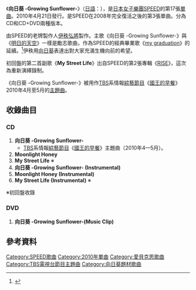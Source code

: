 {{Infobox Single 
| Name           = 向日葵 -Growing Sunflower-<br />{{lang|ja|ヒマワリ -Growing Sunflower-}}
| Artist         = [[SPEED_(日本音樂團體)|SPEED]]
| Album          =
| Type           = 
| Released       = 2010年4月21日
| Format         = 12cm[[CD|CD]]
| Genre          = [[J-POP|J-POP]]
| Length         = 
| Label          = [[SONIC_GROOVE|SONIC GROOVE]]
| Producer       = [[伊秩弘將|伊秩弘將]]
| Chart position = *週間最高排行第9位（[[Oricon|Oricon]]）
| Last single    = [[S.P.D.|S.P.D.]]<br />（2009年）
| This single    = '''向日葵 -Growing Sunflower-'''<br />（2010年）
| Next single    =  
}}
《'''向日葵 -Growing Sunflower-'''》（[[日語|日語]]：{{lang|ja|'''ヒマワリ -Growing Sunflower-'''}}），是[[日本|日本]][[女子樂團|女子樂團]][[SPEED_(日本音樂團體)|SPEED]]的第17張[[單曲|單曲]]。2010年4月21日發行。是SPEED在2008年完全復活之後的第3張單曲。分為CD和CD+DVD兩種版本。

由SPEED的老牌製作人[[伊秩弘將|伊秩弘將]]製作。主歌《向日葵 -Growing Sunflower-》與《[[明日的天空|明日的天空]]》一樣是勵志歌曲，作為SPEED的經典畢業歌《[[my_graduation|my graduation]]》的延續。<ref>{{Cite web |url=http://www.music-snap.com/news_ncUdAnwQh.html |script-title=ja:SPEEDニューシングル「ヒマワリ -Growing Sunflower-」4月21日リリース |access-date=2010-04-04 |archive-url=https://web.archive.org/web/20100402191504/http://www.music-snap.com/news_ncUdAnwQh.html |archive-date=2010-04-02 |dead-url=yes }}</ref>伊秩用[[向日葵|向日葵]]表達出對大家充滿生機向前的希望。

初回盤的第二首副歌《'''My Street Life'''》出自SPEED的第2張專輯《[[RISE_(SPEED專輯)|RISE]]》，這次為重新演繹錄制。

《向日葵 -Growing Sunflower-》被用作[[TBS電視|TBS]]系情報[[綜藝節目|綜藝節目]]《[[國王的早餐|國王的早餐]]》2010年4月至5月的[[主題曲|主題曲]]。

== 收錄曲目 ==
=== CD ===
#'''向日葵 -Growing Sunflower-'''
#*[[TBS電視|TBS]]系情報[[綜藝節目|綜藝節目]]《[[國王的早餐|國王的早餐]]》主題曲（2010年4—5月）。
#'''Moonlight Honey'''
#'''My Street Life''' ※
#'''向日葵 -Growing Sunflower- (Instrumental)'''
#'''Moonlight Honey (Instrumental)'''
#'''My Street Life (Instrumental)''' ※
※初回盤收錄

=== DVD ===
#'''向日葵 -Growing Sunflower-(Music Clip)'''

== 參考資料 ==
{{reflist}}

{{SPEED}}

{{DEFAULTSORT:Himawari -Growing Sunflower-}}
[[Category:SPEED歌曲|Category:SPEED歌曲]]
[[Category:2010年單曲|Category:2010年單曲]]
[[Category:愛貝克思歌曲|Category:愛貝克思歌曲]]
[[Category:TBS電視台節目主題曲|Category:TBS電視台節目主題曲]]
[[Category:向日葵題材歌曲|Category:向日葵題材歌曲]]